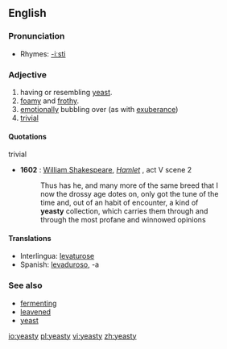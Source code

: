 ==English==

===Pronunciation===
*Rhymes: [[Rhymes:English:-iːsti|-iːsti]]

===Adjective===
{{infl|en|adjective}}
# having or resembling [[yeast]].
# [[foamy]] and [[frothy]].
# [[emotionally]] bubbling over (as with [[exuberance]])
# [[trivial]]

====Quotations====
;trivial
*'''1602''' : [[w:William Shakespeare|William Shakespeare]], ''[[s:Hamlet|Hamlet]]'' , act V scene 2
*:Thus has he, and many more of the same breed that I
*:now the drossy age dotes on, only got the tune of the
*:time and, out of an habit of encounter, a kind of
*:'''yeasty''' collection, which carries them through and
*:through the most profane and winnowed opinions


====Translations====
{{top}}
* Interlingua: [[levaturose]]
* Spanish: [[levaduroso]], -a
{{bottom}}

=== See also ===
*[[fermenting]]
*[[leavened]]
*[[yeast]]

[[io:yeasty]]
[[pl:yeasty]]
[[vi:yeasty]]
[[zh:yeasty]]